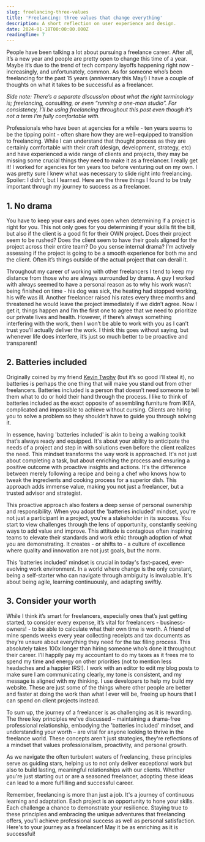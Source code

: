 ```yaml
---
slug: freelancing-three-values
title: 'Freelancing: three values that change everything'
description: A short reflection on user experience and design.
date: 2024-01-18T00:00:00.000Z
readingTime: 7
---
```


People have been talking a lot about pursuing a freelance career. After all, it’s a new year and people are pretty open to change this time of a year. Maybe it’s due to the trend of tech company layoffs happening right now - increasingly, and unfortunately, common. As for someone who’s been freelancing for the past 15 years (anniversary this May!) I have a couple of thoughts on what it takes to be successful as a freelancer.

*Side note: There’s a separate discussion about what the right terminology is; freelancing, consulting, or even “running a one-man studio”. For consistency, I’ll be using freelancing throughout this post even though it’s not a term I’m fully comfortable with.*

Professionals who have been at agencies for a while - ten years seems to be the tipping point - often share how they are well-equipped to transition to freelancing. While I can understand that thought process as they are certainly comfortable with their craft (design, development, strategy, etc) and have experienced a wide range of clients and projects, they may be missing some crucial things they need to make it as a freelancer. I really get it! I worked for agencies for ten years too before venturing out on my own. I was pretty sure I knew what was necessary to slide right into freelancing. Spoiler: I didn’t, but I learned. Here are the three things I found to be truly important through my journey to success as a freelancer.

## 1. No drama

You have to keep your ears and eyes open when determining if a project is right for you. This not only goes for you determining if your skills fit the bill, but also if the client is a good fit for their OWN project. Does their project seem to be rushed? Does the client seem to have their goals aligned for the project across their entire team? Do you sense internal drama? I’m actively assessing if the project is going to be a smooth experience for both me and the client. Often it’s things outside of the actual project that can derail it.

Throughout my career of working with other freelancers I tend to keep my distance from those who are always surrounded by drama. A guy I worked with always seemed to have a personal reason as to why his work wasn’t being finished on time - his dog was sick, the heating had stopped working, his wife was ill. Another freelancer raised his rates every three months and threatened he would leave the project immediately if we didn’t agree. Now I get it, things happen and I’m the first one to agree that we need to prioritize our private lives and health. However, if there’s always something interfering with the work, then I won’t be able to work with you as I can’t trust you’ll actually deliver the work. I think this goes without saying, but whenever life does interfere, it’s just so much better to be proactive and transparent!

## 2. Batteries included

Originally coined by my friend <a href="https://twitter.com/kevintwohy/status/1716576249886478363">Kevin Twohy</a> (but it’s so good I’ll steal it), no batteries is perhaps the one thing that will make you stand out from other freelancers. Batteries included is a person that doesn’t need someone to tell them what to do or hold their hand through the process. I like to think of batteries included as the exact opposite of assembling furniture from IKEA, complicated and impossible to achieve without cursing. Clients are hiring you to solve a problem so they shouldn’t have to guide you through solving it.

In essence, having 'batteries included' is akin to being a walking toolkit that’s always ready and equipped. It's about your ability to anticipate the needs of a project and step in with solutions even before the client realizes the need. This mindset transforms the way work is approached. It's not just about completing a task, but about enriching the process and ensuring a positive outcome with proactive insights and actions. It's the difference between merely following a recipe and being a chef who knows how to tweak the ingredients and cooking process for a superior dish. This approach adds immense value, making you not just a freelancer, but a trusted advisor and strategist.

This proactive approach also fosters a deep sense of personal ownership and responsibility. When you adopt the 'batteries included' mindset, you're not just a participant in a project, you're a stakeholder in its success. You start to view challenges through the lens of opportunity, constantly seeking ways to add value and improve. This attitude is contagious often inspiring teams to elevate their standards and work ethic through adoption of what you are demonstrating. It creates - or shifts to - a culture of excellence where quality and innovation are not just goals, but the norm.

This 'batteries included' mindset is crucial in today's fast-paced, ever-evolving work environment. In a world where change is the only constant, being a self-starter who can navigate through ambiguity is invaluable. It's about being agile, learning continuously, and adapting swiftly.

## 3. Consider your worth

While I think it’s smart for freelancers, especially ones that’s just getting started, to consider every expense, it’s vital for freelancers - business-owners! - to be able to calculate what their own time is worth. A friend of mine spends weeks every year collecting receipts and tax documents as they’re unsure about everything they need for the tax filing process. This absolutely takes 100x longer than hiring someone who’s done it throughout their career. I’ll happily pay my accountant to do my taxes as it frees me to spend my time and energy on other priorities (not to mention less headaches and a happier IRS!). I work with an editor to edit my blog posts to make sure I am communicating clearly, my tone is consistent, and my message is aligned with my thinking. I use developers to help my build my website. These are just some of the things where other people are better and faster at doing the work than what I ever will be, freeing up hours that I can spend on client projects instead.


To sum up, the journey of a freelancer is as challenging as it is rewarding. The three key principles we've discussed – maintaining a drama-free professional relationship, embodying the 'batteries included' mindset, and understanding your worth – are vital for anyone looking to thrive in the freelance world. These concepts aren't just strategies, they're reflections of a mindset that values professionalism, proactivity, and personal growth.

As we navigate the often turbulent waters of freelancing, these principles serve as guiding stars, helping us to not only deliver exceptional work but also to build lasting, meaningful relationships with our clients. Whether you're just starting out or are a seasoned freelancer, adopting these ideas can lead to a more fulfilling and successful career.

Remember, freelancing is more than just a job. It's a journey of continuous learning and adaptation. Each project is an opportunity to hone your skills. Each challenge a chance to demonstrate your resilience. Staying true to these principles and embracing the unique adventures that freelancing offers, you'll achieve professional success as well as personal satisfaction. Here's to your journey as a freelancer! May it be as enriching as it is successful!
